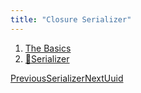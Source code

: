 ```yaml
---
title: "Closure Serializer"
---
```


1. [The Basics](/maginium/the-basics)
2. [🔌Serializer](/maginium/the-basics/serializer)

[PreviousSerializer](/maginium/the-basics/serializer/serializer)[NextUuid](/maginium/the-basics/uuid)
